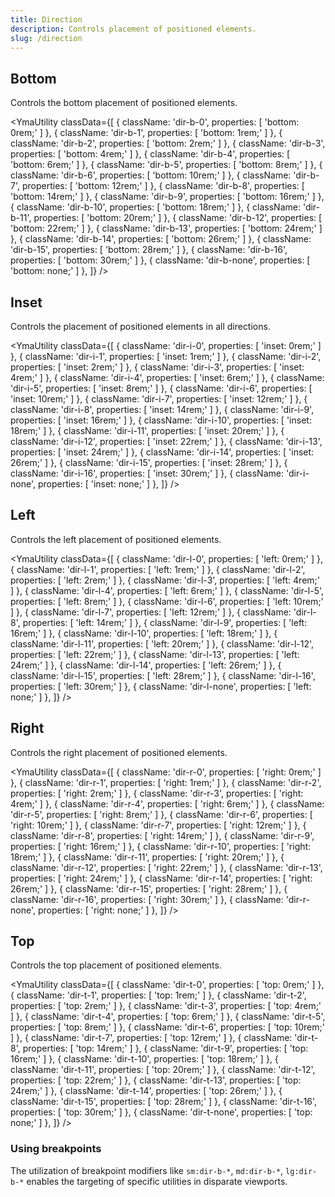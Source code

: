 ```yaml
---
title: Direction
description: Controls placement of positioned elements.
slug: /direction
---
```



## Bottom

Controls the bottom placement of positioned elements.

<YmaUtility
  classData={[
    {
      className: 'dir-b-0',
      properties: [
        'bottom: 0rem;'
      ]
    },
    {
      className: 'dir-b-1',
      properties: [
        'bottom: 1rem;'
      ]
    },
    {
      className: 'dir-b-2',
      properties: [
        'bottom: 2rem;'
      ]
    },
    {
      className: 'dir-b-3',
      properties: [
        'bottom: 4rem;'
      ]
    },
    {
      className: 'dir-b-4',
      properties: [
        'bottom: 6rem;'
      ]
    },
    {
      className: 'dir-b-5',
      properties: [
        'bottom: 8rem;'
      ]
    },
    {
      className: 'dir-b-6',
      properties: [
        'bottom: 10rem;'
      ]
    },
    {
      className: 'dir-b-7',
      properties: [
        'bottom: 12rem;'
      ]
    },
    {
      className: 'dir-b-8',
      properties: [
        'bottom: 14rem;'
      ]
    },
    {
      className: 'dir-b-9',
      properties: [
        'bottom: 16rem;'
      ]
    },
    {
      className: 'dir-b-10',
      properties: [
        'bottom: 18rem;'
      ]
    },
    {
      className: 'dir-b-11',
      properties: [
        'bottom: 20rem;'
      ]
    },
    {
      className: 'dir-b-12',
      properties: [
        'bottom: 22rem;'
      ]
    },
    {
      className: 'dir-b-13',
      properties: [
        'bottom: 24rem;'
      ]
    },
    {
      className: 'dir-b-14',
      properties: [
        'bottom: 26rem;'
      ]
    },
    {
      className: 'dir-b-15',
      properties: [
        'bottom: 28rem;'
      ]
    },
    {
      className: 'dir-b-16',
      properties: [
        'bottom: 30rem;'
      ]
    },
    {
      className: 'dir-b-none',
      properties: [
        'bottom: none;'
      ]
    },
  ]}
/>

## Inset

Controls the placement of positioned elements in all directions.

<YmaUtility
  classData={[
    {
      className: 'dir-i-0',
      properties: [
        'inset: 0rem;'
      ]
    },
    {
      className: 'dir-i-1',
      properties: [
        'inset: 1rem;'
      ]
    },
    {
      className: 'dir-i-2',
      properties: [
        'inset: 2rem;'
      ]
    },
    {
      className: 'dir-i-3',
      properties: [
        'inset: 4rem;'
      ]
    },
    {
      className: 'dir-i-4',
      properties: [
        'inset: 6rem;'
      ]
    },
    {
      className: 'dir-i-5',
      properties: [
        'inset: 8rem;'
      ]
    },
    {
      className: 'dir-i-6',
      properties: [
        'inset: 10rem;'
      ]
    },
    {
      className: 'dir-i-7',
      properties: [
        'inset: 12rem;'
      ]
    },
    {
      className: 'dir-i-8',
      properties: [
        'inset: 14rem;'
      ]
    },
    {
      className: 'dir-i-9',
      properties: [
        'inset: 16rem;'
      ]
    },
    {
      className: 'dir-i-10',
      properties: [
        'inset: 18rem;'
      ]
    },
    {
      className: 'dir-i-11',
      properties: [
        'inset: 20rem;'
      ]
    },
    {
      className: 'dir-i-12',
      properties: [
        'inset: 22rem;'
      ]
    },
    {
      className: 'dir-i-13',
      properties: [
        'inset: 24rem;'
      ]
    },
    {
      className: 'dir-i-14',
      properties: [
        'inset: 26rem;'
      ]
    },
    {
      className: 'dir-i-15',
      properties: [
        'inset: 28rem;'
      ]
    },
    {
      className: 'dir-i-16',
      properties: [
        'inset: 30rem;'
      ]
    },
    {
      className: 'dir-i-none',
      properties: [
        'inset: none;'
      ]
    },
  ]}
/>

## Left

Controls the left placement of positioned elements.

<YmaUtility
  classData={[
    {
      className: 'dir-l-0',
      properties: [
        'left: 0rem;'
      ]
    },
    {
      className: 'dir-l-1',
      properties: [
        'left: 1rem;'
      ]
    },
    {
      className: 'dir-l-2',
      properties: [
        'left: 2rem;'
      ]
    },
    {
      className: 'dir-l-3',
      properties: [
        'left: 4rem;'
      ]
    },
    {
      className: 'dir-l-4',
      properties: [
        'left: 6rem;'
      ]
    },
    {
      className: 'dir-l-5',
      properties: [
        'left: 8rem;'
      ]
    },
    {
      className: 'dir-l-6',
      properties: [
        'left: 10rem;'
      ]
    },
    {
      className: 'dir-l-7',
      properties: [
        'left: 12rem;'
      ]
    },
    {
      className: 'dir-l-8',
      properties: [
        'left: 14rem;'
      ]
    },
    {
      className: 'dir-l-9',
      properties: [
        'left: 16rem;'
      ]
    },
    {
      className: 'dir-l-10',
      properties: [
        'left: 18rem;'
      ]
    },
    {
      className: 'dir-l-11',
      properties: [
        'left: 20rem;'
      ]
    },
    {
      className: 'dir-l-12',
      properties: [
        'left: 22rem;'
      ]
    },
    {
      className: 'dir-l-13',
      properties: [
        'left: 24rem;'
      ]
    },
    {
      className: 'dir-l-14',
      properties: [
        'left: 26rem;'
      ]
    },
    {
      className: 'dir-l-15',
      properties: [
        'left: 28rem;'
      ]
    },
    {
      className: 'dir-l-16',
      properties: [
        'left: 30rem;'
      ]
    },
    {
      className: 'dir-l-none',
      properties: [
        'left: none;'
      ]
    },
  ]}
/>

## Right

Controls the right placement of positioned elements.

<YmaUtility
  classData={[
    {
      className: 'dir-r-0',
      properties: [
        'right: 0rem;'
      ]
    },
    {
      className: 'dir-r-1',
      properties: [
        'right: 1rem;'
      ]
    },
    {
      className: 'dir-r-2',
      properties: [
        'right: 2rem;'
      ]
    },
    {
      className: 'dir-r-3',
      properties: [
        'right: 4rem;'
      ]
    },
    {
      className: 'dir-r-4',
      properties: [
        'right: 6rem;'
      ]
    },
    {
      className: 'dir-r-5',
      properties: [
        'right: 8rem;'
      ]
    },
    {
      className: 'dir-r-6',
      properties: [
        'right: 10rem;'
      ]
    },
    {
      className: 'dir-r-7',
      properties: [
        'right: 12rem;'
      ]
    },
    {
      className: 'dir-r-8',
      properties: [
        'right: 14rem;'
      ]
    },
    {
      className: 'dir-r-9',
      properties: [
        'right: 16rem;'
      ]
    },
    {
      className: 'dir-r-10',
      properties: [
        'right: 18rem;'
      ]
    },
    {
      className: 'dir-r-11',
      properties: [
        'right: 20rem;'
      ]
    },
    {
      className: 'dir-r-12',
      properties: [
        'right: 22rem;'
      ]
    },
    {
      className: 'dir-r-13',
      properties: [
        'right: 24rem;'
      ]
    },
    {
      className: 'dir-r-14',
      properties: [
        'right: 26rem;'
      ]
    },
    {
      className: 'dir-r-15',
      properties: [
        'right: 28rem;'
      ]
    },
    {
      className: 'dir-r-16',
      properties: [
        'right: 30rem;'
      ]
    },
    {
      className: 'dir-r-none',
      properties: [
        'right: none;'
      ]
    },
  ]}
/>

## Top

Controls the top placement of positioned elements.

<YmaUtility
  classData={[
    {
      className: 'dir-t-0',
      properties: [
        'top: 0rem;'
      ]
    },
    {
      className: 'dir-t-1',
      properties: [
        'top: 1rem;'
      ]
    },
    {
      className: 'dir-t-2',
      properties: [
        'top: 2rem;'
      ]
    },
    {
      className: 'dir-t-3',
      properties: [
        'top: 4rem;'
      ]
    },
    {
      className: 'dir-t-4',
      properties: [
        'top: 6rem;'
      ]
    },
    {
      className: 'dir-t-5',
      properties: [
        'top: 8rem;'
      ]
    },
    {
      className: 'dir-t-6',
      properties: [
        'top: 10rem;'
      ]
    },
    {
      className: 'dir-t-7',
      properties: [
        'top: 12rem;'
      ]
    },
    {
      className: 'dir-t-8',
      properties: [
        'top: 14rem;'
      ]
    },
    {
      className: 'dir-t-9',
      properties: [
        'top: 16rem;'
      ]
    },
    {
      className: 'dir-t-10',
      properties: [
        'top: 18rem;'
      ]
    },
    {
      className: 'dir-t-11',
      properties: [
        'top: 20rem;'
      ]
    },
    {
      className: 'dir-t-12',
      properties: [
        'top: 22rem;'
      ]
    },
    {
      className: 'dir-t-13',
      properties: [
        'top: 24rem;'
      ]
    },
    {
      className: 'dir-t-14',
      properties: [
        'top: 26rem;'
      ]
    },
    {
      className: 'dir-t-15',
      properties: [
        'top: 28rem;'
      ]
    },
    {
      className: 'dir-t-16',
      properties: [
        'top: 30rem;'
      ]
    },
    {
      className: 'dir-t-none',
      properties: [
        'top: none;'
      ]
    },
  ]}
/>

### Using breakpoints

The utilization of breakpoint modifiers like `sm:dir-b-*`, `md:dir-b-*`, `lg:dir-b-*` enables the targeting of specific utilities in disparate viewports.